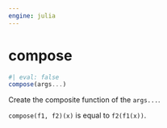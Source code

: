 ```yaml
---
engine: julia
---
```


# compose {#sec-doc}
    

::: {.callout-note appearance="simple" title="docblock" collapse=false}    


```julia
#| eval: false
compose(args...)

```

Create the composite function of the `args...`.
 
`compose(f1, f2)(x)` is equal to `f2(f1(x))`.
 


:::
    

